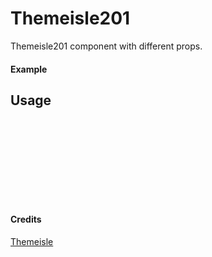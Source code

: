 
<Meta of={Themeisle201} title="Themeisle/Themeisle201" />

# Themeisle201

Themeisle201 component with different props.

#### Example

<Canvas of={Themeisle201.Primary} />

## Usage

```ts
import { Themeisle201 } from "yadl-ui";

const Example = () => {
  return (
      <Themeisle201 />
  );
};

export default Example;
```

#### Credits
[Themeisle](https://themeisle.com/illustrations)
